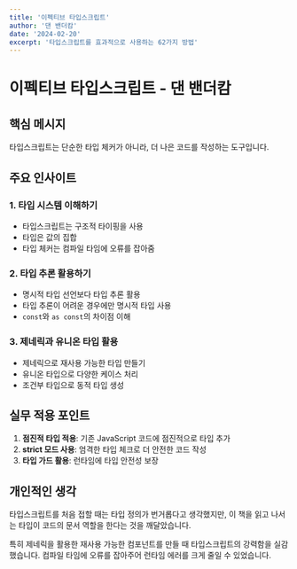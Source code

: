 ```yaml
---
title: '이펙티브 타입스크립트'
author: '댄 밴더캄'
date: '2024-02-20'
excerpt: '타입스크립트를 효과적으로 사용하는 62가지 방법'
---
```


# 이펙티브 타입스크립트 - 댄 밴더캄

## 핵심 메시지

타입스크립트는 단순한 타입 체커가 아니라, 더 나은 코드를 작성하는 도구입니다.

## 주요 인사이트

### 1. 타입 시스템 이해하기

- 타입스크립트는 구조적 타이핑을 사용
- 타입은 값의 집합
- 타입 체커는 컴파일 타임에 오류를 잡아줌

### 2. 타입 추론 활용하기

- 명시적 타입 선언보다 타입 추론 활용
- 타입 추론이 어려운 경우에만 명시적 타입 사용
- `const`와 `as const`의 차이점 이해

### 3. 제네릭과 유니온 타입 활용

- 제네릭으로 재사용 가능한 타입 만들기
- 유니온 타입으로 다양한 케이스 처리
- 조건부 타입으로 동적 타입 생성

## 실무 적용 포인트

1. **점진적 타입 적용**: 기존 JavaScript 코드에 점진적으로 타입 추가
2. **strict 모드 사용**: 엄격한 타입 체크로 더 안전한 코드 작성
3. **타입 가드 활용**: 런타임에 타입 안전성 보장

## 개인적인 생각

타입스크립트를 처음 접할 때는 타입 정의가 번거롭다고 생각했지만, 이 책을 읽고 나서는 타입이 코드의 문서 역할을 한다는 것을 깨달았습니다.

특히 제네릭을 활용한 재사용 가능한 컴포넌트를 만들 때 타입스크립트의 강력함을 실감했습니다. 컴파일 타임에 오류를 잡아주어 런타임 에러를 크게 줄일 수 있었습니다.

